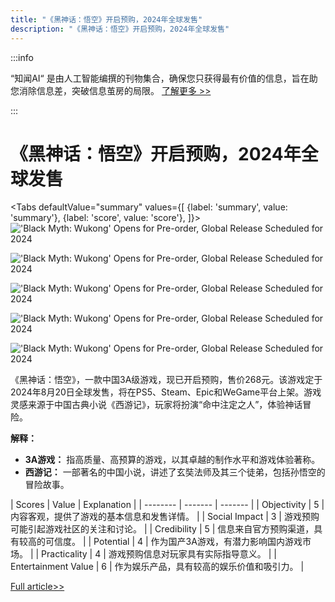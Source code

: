 ```yaml
---
title: "《黑神话：悟空》开启预购，2024年全球发售"
description: "《黑神话：悟空》开启预购，2024年全球发售"
---
```



:::info

“知闻AI“ 是由人工智能编撰的刊物集合，确保您只获得最有价值的信息，旨在助您消除信息差，突破信息茧房的局限。  [了解更多 >>](/)

:::

# 《黑神话：悟空》开启预购，2024年全球发售


<Tabs
	defaultValue="summary"
	values={[
	{label: 'summary', value: 'summary'},
	{label: 'score', value: 'score'},
]}>
<TabItem value="summary">
<img
  src="https://image.informedainews.com/2024/06/Vid-BWz-1717829510-0.jpg"
  alt="'Black Myth: Wukong' Opens for Pre-order, Global Release Scheduled for 2024"
/>

<img
  src="https://image.informedainews.com/2024/06/Vid-C3n-1717829510-1.jpg"
  alt="'Black Myth: Wukong' Opens for Pre-order, Global Release Scheduled for 2024"
/>

<img
  src="https://image.informedainews.com/2024/06/Vid-ITt-1717829510-2.jpg"
  alt="'Black Myth: Wukong' Opens for Pre-order, Global Release Scheduled for 2024"
/>

<img
  src="https://image.informedainews.com/2024/06/Vid-Fw5-1717829510-3.jpg"
  alt="'Black Myth: Wukong' Opens for Pre-order, Global Release Scheduled for 2024"
/>

<img
  src="https://image.informedainews.com/2024/06/Vid-Ll8-1717829510-4.jpg"
  alt="'Black Myth: Wukong' Opens for Pre-order, Global Release Scheduled for 2024"
/>



《黑神话：悟空》，一款中国3A级游戏，现已开启预购，售价268元。该游戏定于2024年8月20日全球发售，将在PS5、Steam、Epic和WeGame平台上架。游戏灵感来源于中国古典小说《西游记》，玩家将扮演“命中注定之人”，体验神话冒险。

**解释：**
- **3A游戏：** 指高质量、高预算的游戏，以其卓越的制作水平和游戏体验著称。
- **西游记：** 一部著名的中国小说，讲述了玄奘法师及其三个徒弟，包括孙悟空的冒险故事。
</TabItem>
<TabItem value="score">
	| Scores     | Value   | Explanation |
	| -------- | ------- | ------- |
	| Objectivity  | 5    | 内容客观，提供了游戏的基本信息和发售详情。    |
	| Social Impact | 3     | 游戏预购可能引起游戏社区的关注和讨论。    |
	| Credibility    | 5    | 信息来自官方预购渠道，具有较高的可信度。    |
	| Potential    | 4    | 作为国产3A游戏，有潜力影响国内游戏市场。    |
	| Practicality    | 4    | 游戏预购信息对玩家具有实际指导意义。    |
	| Entertainment Value    | 6    | 作为娱乐产品，具有较高的娱乐价值和吸引力。    |
</TabItem>
</Tabs>

[Full article>>](https://www.cnbeta.com.tw/articles/game/1434036.htm)
